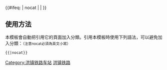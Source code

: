 {{鐵道路線|lua=1
| 模板名稱 = 洪镇铁路
| 名稱 = [[洪镇铁路]]
| Logo = [[File:China Railways.svg|17px]]
| 背景顏色 = #FFFFFF
| 車站列表 = （#宁波北~#沈家站 (宁波)#<sub><[[宁波铁路枢纽北环线]]></sub>）~%[[俞范线路所]]%~镇海
}}<includeonly>{{#ifeq: {{{1}}} | nocat | <!--空--> | [[Category:洪镇铁路车站]] }}</includeonly>
<noinclude>
==使用方法==
本模板會自動把引用它的頁面加入分類。引用本模板時使用下列語法，可以避免加入分類：<small>（注意nocat必須為英文小寫）</small>
 <nowiki>{{</nowiki>{{PAGENAME}}<nowiki>|nocat}}</nowiki>
[[Category:中國鐵路路線模板|洪镇铁路]]
</noinclude>